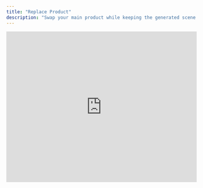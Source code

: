 ```yaml
---
title: "Replace Product"
description: "Swap your main product while keeping the generated scene exactly the same."
---
```


<iframe
  width="100%"
  height="400"
  src="https://www.youtube.com/embed/MSptClbHPdk"
  title="Replace Product Tutorial"
  frameBorder="0"
  allow="accelerometer; autoplay; clipboard-write; encrypted-media; gyroscope; picture-in-picture"
  allowFullScreen
  style={{ borderRadius: "8px", marginBottom: "20px" }}
/>

---

### When to use Replace Product

Use **Replace Product** when you want to:

- Test different product variants in the same scene
- Create consistent family shots
- Run A/B tests with different products
- Keep the same background, lighting, and shadows

---

### Important

The **new product image must be shot from the same angle and perspective** as the original.

Because the background and scene are not altered or rotated, matching angles ensures a natural, seamless integration.

---

### How it works

1. Select the **Replace Product** tool
2. Upload your new product image taken from the same angle as the original
3. AI swaps the product while preserving the rest of the scene — background, lighting, and shadows remain unchanged